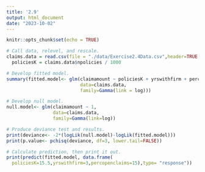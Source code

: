 ```yaml
---
title: '2.9'
output: html_document
date: "2023-10-02"
---
```


```r
knitr::opts_chunk$set(echo = TRUE)
```

```r
# Call data, relevel, and rescale.
claims.data = read.csv(file = "./data/Exercise2.4Data.csv",header=TRUE,sep=",")
  policiesK = claims.data$npolicies / 1000
```

```r
# Develop fitted model.
summary(fitted.model<- glm(claimamount ~ policiesK + yrswithfirm + percopenclaims,
                           data=claims.data, 
                           family=Gamma(link = log)))
```

```r
# Develop null model.
null.model<- glm(claimamount ~ 1, 
                 data=claims.data,
                 family=Gamma(link=log))

# Produce deviance test and results.
print(deviance<- -2*(logLik(null.model)-logLik(fitted.model)))
print(p.value<- pchisq(deviance, df=3, lower.tail=FALSE))
```

```r
# Calculate prediction, then print it out.
print(predict(fitted.model, data.frame(
  policiesK=15.5,yrswithfirm=3,percopenclaims=15),type= "response"))
```

